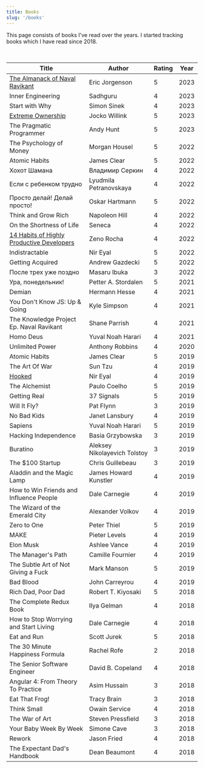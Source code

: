 ```yaml
---
title: Books
slug: '/books'
---
```


This page consists of books I've read over the years. I started tracking books which I have read since 2018.

<br />

| Title                                                                    | Author                       | Rating | Year |
| ------------------------------------------------------------------------ | ---------------------------- | ------ | ---- |
| [The Almanack of Naval Ravikant](/almanack-of-naval-ravikant-book-notes) | Eric Jorgenson               | 5      | 2023 |
| Inner Engineering                                                        | Sadhguru                     | 4      | 2023 |
| Start with Why                                                           | Simon Sinek                  | 4      | 2023 |
| [Extreme Ownership](/extreme-ownership-book-notes)                       | Jocko Willink                | 5      | 2023 |
| The Pragmatic Programmer                                                 | Andy Hunt                    | 5      | 2023 |
| The Psychology of Money                                                  | Morgan Housel                | 5      | 2022 |
| Atomic Habits                                                            | James Clear                  | 5      | 2022 |
| Хохот Шамана                                                             | Владимир Серкин              | 4      | 2022 |
| Если с ребенком трудно                                                   | Lyudmila Petranovskaya       | 4      | 2022 |
| Просто делай! Делай просто!                                              | Oskar Hartmann               | 5      | 2022 |
| Think and Grow Rich                                                      | Napoleon Hill                | 4      | 2022 |
| On the Shortness of Life                                                 | Seneca                       | 4      | 2022 |
| [14 Habits of Highly Productive Developers](/14-habits-book-notes)       | Zeno Rocha                   | 4      | 2022 |
| Indistractable                                                           | Nir Eyal                     | 5      | 2022 |
| Getting Acquired                                                         | Andrew Gazdecki              | 5      | 2022 |
| После трех уже поздно                                                    | Masaru Ibuka                 | 3      | 2022 |
| Ура, понедельник!                                                        | Petter A. Stordalen          | 5      | 2021 |
| Demian                                                                   | Hermann Hesse                | 4      | 2021 |
| You Don't Know JS: Up & Going                                            | Kyle Simpson                 | 4      | 2021 |
| The Knowledge Project Ep. Naval Ravikant                                 | Shane Parrish                | 4      | 2021 |
| Homo Deus                                                                | Yuval Noah Harari            | 4      | 2021 |
| Unlimited Power                                                          | Anthony Robbins              | 4      | 2020 |
| Atomic Habits                                                            | James Clear                  | 5      | 2019 |
| The Art Of War                                                           | Sun Tzu                      | 4      | 2019 |
| [Hooked](/hooked-book-notes)                                             | Nir Eyal                     | 4      | 2019 |
| The Alchemist                                                            | Paulo Coelho                 | 5      | 2019 |
| Getting Real                                                             | 37 Signals                   | 5      | 2019 |
| Will It Fly?                                                             | Pat Flynn                    | 3      | 2019 |
| No Bad Kids                                                              | Janet Lansbury               | 4      | 2019 |
| Sapiens                                                                  | Yuval Noah Harari            | 5      | 2019 |
| Hacking Independence                                                     | Basia Grzybowska             | 3      | 2019 |
| Buratino                                                                 | Aleksey Nikolayevich Tolstoy | 3      | 2019 |
| The $100 Startup                                                         | Chris Guillebeau             | 3      | 2019 |
| Aladdin and the Magic Lamp                                               | James Howard Kunstler        | 4      | 2019 |
| How to Win Friends and Influence People                                  | Dale Carnegie                | 4      | 2019 |
| The Wizard of the Emerald City                                           | Alexander Volkov             | 4      | 2019 |
| Zero to One                                                              | Peter Thiel                  | 5      | 2019 |
| MAKE                                                                     | Pieter Levels                | 4      | 2019 |
| Elon Musk                                                                | Ashlee Vance                 | 4      | 2019 |
| The Manager's Path                                                       | Camille Fournier             | 4      | 2019 |
| The Subtle Art of Not Giving a Fuck                                      | Mark Manson                  | 5      | 2019 |
| Bad Blood                                                                | John Carreyrou               | 4      | 2019 |
| Rich Dad, Poor Dad                                                       | Robert T. Kiyosaki           | 5      | 2018 |
| The Complete Redux Book                                                  | Ilya Gelman                  | 4      | 2018 |
| How to Stop Worrying and Start Living                                    | Dale Carnegie                | 4      | 2018 |
| Eat and Run                                                              | Scott Jurek                  | 5      | 2018 |
| The 30 Minute Happiness Formula                                          | Rachel Rofe                  | 2      | 2018 |
| The Senior Software Engineer                                             | David B. Copeland            | 4      | 2018 |
| Angular 4: From Theory To Practice                                       | Asim Hussain                 | 3      | 2018 |
| Eat That Frog!                                                           | Tracy Brain                  | 3      | 2018 |
| Think Small                                                              | Owain Service                | 4      | 2018 |
| The War of Art                                                           | Steven Pressfield            | 3      | 2018 |
| Your Baby Week By Week                                                   | Simone Cave                  | 3      | 2018 |
| Rework                                                                   | Jason Fried                  | 4      | 2018 |
| The Expectant Dad's Handbook                                             | Dean Beaumont                | 4      | 2018 |
